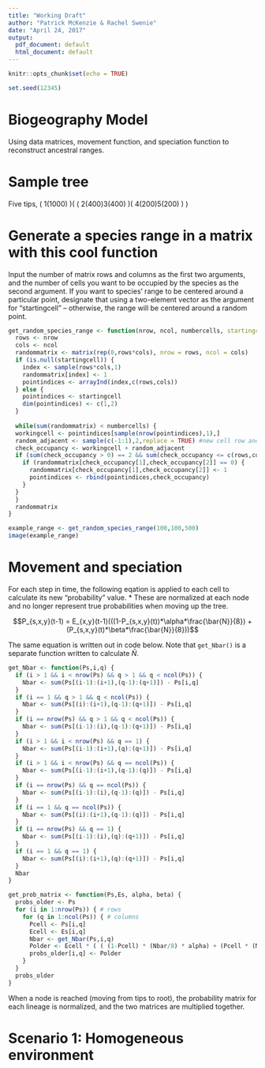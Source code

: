 ```yaml
---
title: "Working Draft"
author: "Patrick McKenzie & Rachel Swenie"
date: "April 24, 2017"
output:
  pdf_document: default
  html_document: default
---
```


```r
knitr::opts_chunk$set(echo = TRUE)
```
```r
set.seed(12345)
```
# Biogeography Model

Using data matrices, movement function, and speciation function to reconstruct ancestral ranges.

# Sample tree

Five tips, ( 1(1000) )( ( 2(400)3(400) )( 4(200)5(200) ) )

# Generate a species range in a matrix with this cool function

Input the number of matrix rows and columns as the first two arguments, and the number of cells you want to be occupied by the species as the second argument. If you want to species' range to be centered around a particular point, designate that using a two-element vector as the argument for "startingcell" -- otherwise, the range will be centered around a random point.

```r
get_random_species_range <- function(nrow, ncol, numbercells, startingcell = NULL) {
  rows <- nrow
  cols <- ncol
  randommatrix <- matrix(rep(0,rows*cols), nrow = rows, ncol = cols)
  if (is.null(startingcell)) {
    index <- sample(rows*cols,1)
    randommatrix[index] <- 1
    pointindices <- arrayInd(index,c(rows,cols))
  } else {
    pointindices <- startingcell
    dim(pointindices) <- c(1,2)
  }
  
  while(sum(randommatrix) < numbercells) {
  workingcell <- pointindices[sample(nrow(pointindices),1),]
  random_adjacent <- sample(c(-1:1),2,replace = TRUE) #new cell row and col
  check_occupancy <- workingcell + random_adjacent
  if (sum(check_occupancy > 0) == 2 && sum(check_occupancy <= c(rows,cols)) == 2) {
    if (randommatrix[check_occupancy[1],check_occupancy[2]] == 0) {
      randommatrix[check_occupancy[1],check_occupancy[2]] <- 1
      pointindices <- rbind(pointindices,check_occupancy)
    }
  }
  }
  randommatrix
}

example_range <- get_random_species_range(100,100,500)
image(example_range)
```

# Movement and speciation

For each step in time, the following eqation is applied to each cell to calculate its new "probability" value. 
*  These are normalized at each node and no longer represent true probabilities when moving up the tree. 

$$P_{s,x,y}(t-1) = E_{x,y}(t-1)(((1-P_{s,x,y}(t))*\alpha*\frac{\bar{N}}{8}) + (P_{s,x,y}(t)*\beta*\frac{\bar{N}}{8}))$$

The same equation is written out in code below. Note that `get_Nbar()` is a separate function written to calculate $\bar{N}$.
```r
get_Nbar <- function(Ps,i,q) {
  if (i > 1 && i < nrow(Ps) && q > 1 && q < ncol(Ps)) {
    Nbar <- sum(Ps[(i-1):(i+1),(q-1):(q+1)]) - Ps[i,q]
  }
  if (i == 1 && q > 1 && q < ncol(Ps)) {
    Nbar <- sum(Ps[(i):(i+1),(q-1):(q+1)]) - Ps[i,q]
  }
  if (i == nrow(Ps) && q > 1 && q < ncol(Ps)) {
    Nbar <- sum(Ps[(i-1):(i),(q-1):(q+1)]) - Ps[i,q]
  }
  if (i > 1 && i < nrow(Ps) && q == 1) {
    Nbar <- sum(Ps[(i-1):(i+1),(q):(q+1)]) - Ps[i,q]
  }
  if (i > 1 && i < nrow(Ps) && q == ncol(Ps)) {
    Nbar <- sum(Ps[(i-1):(i+1),(q-1):(q)]) - Ps[i,q]
  }
  if (i == nrow(Ps) && q == ncol(Ps)) {
    Nbar <- sum(Ps[(i-1):(i),(q-1):(q)]) - Ps[i,q]
  }
  if (i == 1 && q == ncol(Ps)) {
    Nbar <- sum(Ps[(i):(i+1),(q-1):(q)]) - Ps[i,q]
  }
  if (i == nrow(Ps) && q == 1) {
    Nbar <- sum(Ps[(i-1):(i),(q):(q+1)]) - Ps[i,q]
  }
  if (i == 1 && q == 1) {
    Nbar <- sum(Ps[(i):(i+1),(q):(q+1)]) - Ps[i,q]
  }
  Nbar
}
```
```r
get_prob_matrix <- function(Ps,Es, alpha, beta) {
  probs_older <- Ps
  for (i in 1:nrow(Ps)) { # rows
    for (q in 1:ncol(Ps)) { # columns
      Pcell <- Ps[i,q]
      Ecell <- Es[i,q]
      Nbar <- get_Nbar(Ps,i,q)
      Polder <- Ecell * ( ( (1-Pcell) * (Nbar/8) * alpha) + (Pcell * (Nbar/8) * beta) )
      probs_older[i,q] <- Polder
    }
  }
  probs_older
}
```

When a node is reached (moving from tips to root), the probability matrix for each lineage is normalized, and the two matrices are multiplied together.

# Scenario 1: Homogeneous environment




